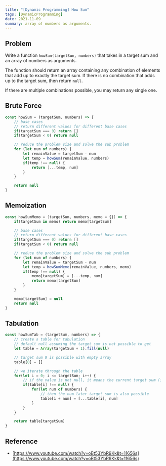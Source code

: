 ```yaml
---
title: "[Dynamic Programming] How Sum"
tags: [DynamicProgramming]
date: 2021-11-09
summary: array of numbers as arguments.
---
```


## Problem

Write a function `howSum(targetSum, numbers)` that takes in a target sum and an
array of numbers as arguments.

The function should return an array containing any combination of elements that
add up to exactly the target sum. If there is no combination that adds up to the
target sum, then return `null`.

If there are multiple combinations possible, you may return any single one.

## Brute Force

```javascript
const howSum = (targetSum, numbers) => {
	// base cases
	// return different values for different base cases
	if(targetSum === 0) return []
	if(targetSum < 0) return null

	// reduce the problem size and solve the sub problem
	for (let num of numbers) {
		let remainValue = targetSum - num
		let temp = howSum(remainValue, numbers)
		if(temp !== null) {
			return [...temp, num]
		}
	}

	return null
}
```

## Memoization

```javascript
const howSumMemo = (targetSum, numbers, memo = {}) => {
	if(targetSum in memo) return memo[targetSum]

	// base cases
	// return different values for different base cases
	if(targetSum === 0) return []
	if(targetSum < 0) return null

	// reduce the problem size and solve the sub problem
	for (let num of numbers) {
		let remainValue = targetSum - num
		let temp = howSumMemo(remainValue, numbers, memo)
		if(temp !== null) {
			memo[targetSum] = [...temp, num]
			return memo[targetSum]
		}
	}

	memo[targetSum] = null
	return null
}
```

## Tabulation

```javascript
const howSumTab = (targetSum, numbers) => {
	// create a table for tabulation
	// default null assuming the target sum is not possible to get
	let table = Array(targetSum + 1).fill(null)

	// target sum 0 is possible with empty array
	table[0] = []

	// we iterate through the table
	for(let i = 0; i <= targetSum; i++) {
		// if the value is not null, it means the current target sum (index) is possible
		if(table[i] !== null) {
			for(let num of numbers) {
				// then the num later target sum is also possible
				table[i + num] = [...table[i], num]
			}
		}
	}

	return table[targetSum]
}
```

## Reference

- [https://www.youtube.com/watch?v=oBt53YbR9Kk&t=11656s](https://www.youtube.com/watch?v=oBt53YbR9Kk&t=11656s)